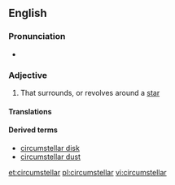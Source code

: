 ==English==

===Pronunciation===
* {{IPA|/ˌsɜːkəmˈstɛlə/|lang=en}}

===Adjective===
{{en-adj}}

# That surrounds, or revolves around a [[star]]

====Translations====
{{trans-top|that surrounds, or revolves around a star}}
{{trans-mid}}
{{trans-bottom}}

====Derived terms====
* [[circumstellar disk]]
* [[circumstellar dust]]

[[et:circumstellar]]
[[pl:circumstellar]]
[[vi:circumstellar]]